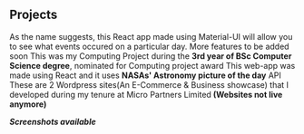 ## Projects



<ProjectCard title="Throwback machine" link="https://throwbackmachine.netlify.app/" bg="linear-gradient(to right, #de6161, #2657eb)">
As the name suggests, this React app made using Material-UI will allow you to see what events occured on a particular day. More features to be added soon
</ProjectCard>

<ProjectCard title="Aviation Suite" link="https://goofy-ptolemy-91dff0.netlify.app/" target="_blank" bg="linear-gradient(to right, #D4145A 0%, #FBB03B 100%)">
This was my Computing Project during the <b>3rd year of BSc Computer Science degree</b>, nominated for Computing project award
</ProjectCard>

<ProjectCard title="NASA's APOD" link="https://jhalpati.github.io/NASA-APOD/" bg="linear-gradient(to right, #1251e6 0%, #fd2d4f 100%)">
This web-app was made using React and it uses <b>NASAs' Astronomy picture of the day</b> API</ProjectCard>

<ProjectCard title="Wordpress sites" link="https://drive.google.com/drive/folders/1tPkx3N4FLQNkLOHyI9ereAqUSj9RFTc5?usp=sharing" bg="linear-gradient(to right, #de1922 0%, #020024 100%)">
These are 2 Wordpress sites(An E-Commerce & Business showcase) that I developed during my tenure at Micro Partners Limited<b> (Websites not live anymore)</b>
<p><b><i>Screenshots available</i></b></p></ProjectCard>





